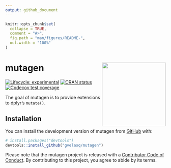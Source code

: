 ```yaml
---
output: github_document
---
```


<!-- README.md is generated from README.Rmd. Please edit that file -->

```r
knitr::opts_chunk$set(
  collapse = TRUE,
  comment = "#>",
  fig.path = "man/figures/README-",
  out.width = "100%"
)
```

# mutagen <img src='man/figures/logo.png' align="right" height="200" />

<!-- badges: start -->
[![Lifecycle: experimental](https://img.shields.io/badge/lifecycle-experimental-orange.svg)](https://www.tidyverse.org/lifecycle/#experimental)
[![CRAN status](https://www.r-pkg.org/badges/version/mutagen)](https://CRAN.R-project.org/package=mutagen)
[![Codecov test coverage](https://codecov.io/gh/gvelasq/mutagen/branch/master/graph/badge.svg)](https://codecov.io/gh/gvelasq/mutagen?branch=master)
<!-- badges: end -->

The goal of mutagen is to provide extensions to dplyr's `mutate()`.

## Installation

You can install the development version of mutagen from [GitHub](https://github.com) with:

``` r
# install.packages("devtools")
devtools::install_github("gvelasq/mutagen")
```

Please note that the mutagen project is released with a [Contributor Code of Conduct](.github/CODE_OF_CONDUCT.md). By contributing to this project, you agree to abide by its terms.

